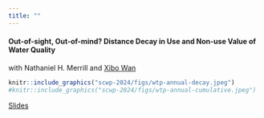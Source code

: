 ```yaml
---
title: ""
---
```



#### **Out-of-sight, Out-of-mind? Distance Decay in Use and Non-use Value of Water Quality**   
with Nathaniel H. Merrill and [Xibo Wan](https://xibowan.space/)

```r
knitr::include_graphics("scwp-2024/figs/wtp-annual-decay.jpeg")
#knitr::include_graphics("scwp-2024/figs/wtp-annual-cumulative.jpeg")
```

[Slides](scwp-2024/reynier-scwp-2024.html)
